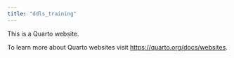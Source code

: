 ```yaml
---
title: "ddls_training"
---
```


This is a Quarto website.

To learn more about Quarto websites visit <https://quarto.org/docs/websites>.
